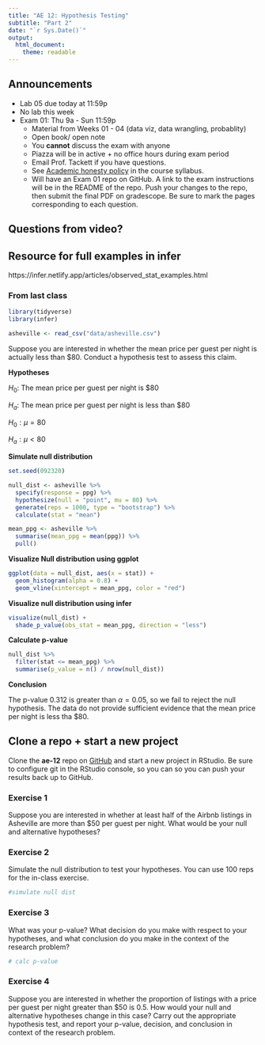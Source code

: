 ```yaml
---
title: "AE 12: Hypothesis Testing"
subtitle: "Part 2"
date: "`r Sys.Date()`"
output: 
  html_document:
    theme: readable
---
```


## Announcements 

- Lab 05 due today at 11:59p
- No lab this week
- Exam 01: Thu 9a - Sun 11:59p
  - Material from Weeks 01 - 04 (data viz, data wrangling, probablity)
  - Open book/ open note
  - You **cannot** discuss the exam with anyone
  - Piazza will be in active + no office hours during exam period
  - Email Prof. Tackett if you have questions. 
  - See [Academic honesty policy](https://sta199-fa20-002.netlify.app/syllabus/#course-community) in the course syllabus.
  - Will have an Exam 01 repo on GitHub. A link to the exam instructions will be in the README of the repo. Push your changes to the repo, then submit the final PDF on gradescope. Be sure to mark the pages corresponding to each question.
  

## Questions from video? 

## Resource for full examples in infer

https://infer.netlify.app/articles/observed_stat_examples.html

### From last class

```r
library(tidyverse)
library(infer)
```

```r
asheville <- read_csv("data/asheville.csv")
```

Suppose you are interested in whether the mean price per guest per night is actually less than $80. Conduct a hypothesis test to assess this claim.

**Hypotheses**

$H_0$: The mean price per guest per night is $80

$H_a$: The mean price per guest per night is less than $80

$H_0: \mu = 80$

$H_a: \mu < 80$

**Simulate null distribution**

```r
set.seed(092320)
```

```r
null_dist <- asheville %>%
  specify(response = ppg) %>%
  hypothesize(null = "point", mu = 80) %>%
  generate(reps = 1000, type = "bootstrap") %>%
  calculate(stat = "mean")
```

```r
mean_ppg <- asheville %>%
  summarise(mean_ppg = mean(ppg)) %>%
  pull()
```

**Visualize Null distribution using ggplot**

```r
ggplot(data = null_dist, aes(x = stat)) +
  geom_histogram(alpha = 0.8) + 
  geom_vline(xintercept = mean_ppg, color = "red")
```

**Visualize null distribution using infer**

```r
visualize(null_dist) +
  shade_p_value(obs_stat = mean_ppg, direction = "less")
```

**Calculate p-value**

```r
null_dist %>%
  filter(stat <= mean_ppg) %>%
  summarise(p_value = n() / nrow(null_dist))
```

**Conclusion**

The p-value 0.312 is greater than $\alpha = 0.05$, so we fail to reject the null hypothesis. The data do not provide sufficient evidence that the mean price per night is less tha $80. 


## Clone a repo + start a new project

Clone the **ae-12** repo on [GitHub](https://www.github.com/sta199-fa20-002) and start a new project in RStudio. Be sure to configure git in the RStudio console, so you can so you can push your results back up to GitHub.

### Exercise 1

Suppose you are interested in whether at least half of the Airbnb listings in Asheville are more than $50 per guest per night. What would be your null and 
alternative hypotheses?

### Exercise 2

Simulate the null distribution to test your hypotheses. You can use 100 reps for the in-class exercise.

```r
#simulate null dist
```

### Exercise 3

What was your p-value? What decision do you make with respect to your 
hypotheses, and what conclusion do you make in the context of the research
problem?

```r
# calc p-value

```


### Exercise 4

Suppose you are interested in whether the proportion of listings with a price per guest per night greater than $50 is 0.5. How would your null and 
alternative hypotheses change in this case? Carry out the appropriate
hypothesis test, and report your p-value, decision, and conclusion in context of the research problem. 


